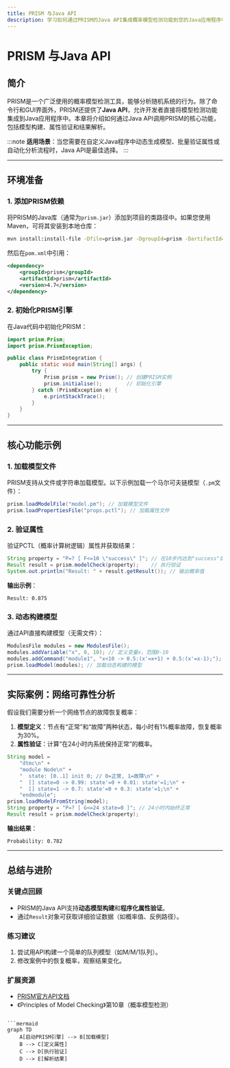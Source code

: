 ```yaml
---
title: PRISM 与Java API
description: 学习如何通过PRISM的Java API集成概率模型检测功能到您的Java应用程序中。本教程包含基础概念、代码示例和实际应用场景。
---
```


# PRISM 与Java API

## 简介

PRISM是一个广泛使用的概率模型检测工具，能够分析随机系统的行为。除了命令行和GUI界面外，PRISM还提供了**Java API**，允许开发者直接将模型检测功能集成到Java应用程序中。本章将介绍如何通过Java API调用PRISM的核心功能，包括模型构建、属性验证和结果解析。

:::note
**适用场景**：当您需要在自定义Java程序中动态生成模型、批量验证属性或自动化分析流程时，Java API是最佳选择。
:::

---

## 环境准备

### 1. 添加PRISM依赖
将PRISM的Java库（通常为`prism.jar`）添加到项目的类路径中。如果您使用Maven，可将其安装到本地仓库：

```bash
mvn install:install-file -Dfile=prism.jar -DgroupId=prism -DartifactId=prism -Dversion=4.7 -Dpackaging=jar
```

然后在`pom.xml`中引用：
```xml
<dependency>
    <groupId>prism</groupId>
    <artifactId>prism</artifactId>
    <version>4.7</version>
</dependency>
```

### 2. 初始化PRISM引擎
在Java代码中初始化PRISM：
```java
import prism.Prism;
import prism.PrismException;

public class PrismIntegration {
    public static void main(String[] args) {
        try {
            Prism prism = new Prism(); // 创建PRISM实例
            prism.initialise();        // 初始化引擎
        } catch (PrismException e) {
            e.printStackTrace();
        }
    }
}
```

---

## 核心功能示例

### 1. 加载模型文件
PRISM支持从文件或字符串加载模型。以下示例加载一个马尔可夫链模型（`.pm`文件）：

```java
prism.loadModelFile("model.pm"); // 加载模型文件
prism.loadPropertiesFile("props.pctl"); // 加载属性文件
```

### 2. 验证属性
验证PCTL（概率计算树逻辑）属性并获取结果：
```java
String property = "P=? [ F<=10 \"success\" ]"; // 在10步内达到"success"状态的概率
Result result = prism.modelCheck(property);    // 执行验证
System.out.println("Result: " + result.getResult()); // 输出概率值
```

**输出示例**：
```
Result: 0.875
```

### 3. 动态构建模型
通过API直接构建模型（无需文件）：
```java
ModulesFile modules = new ModulesFile();
modules.addVariable("x", 0, 10); // 定义变量x，范围0-10
modules.addCommand("module1", "x<10 -> 0.5:(x'=x+1) + 0.5:(x'=x-1);"); // 添加转移规则
prism.loadModel(modules); // 加载动态构建的模型
```

---

## 实际案例：网络可靠性分析

假设我们需要分析一个网络节点的故障恢复概率：

1. **模型定义**：节点有“正常”和“故障”两种状态，每小时有1%概率故障，恢复概率为30%。
2. **属性验证**：计算“在24小时内系统保持正常”的概率。

```java
String model = 
    "dtmc\n" +
    "module Node\n" +
    "  state: [0..1] init 0; // 0=正常, 1=故障\n" +
    "  [] state=0 -> 0.99: state'=0 + 0.01: state'=1;\n" +
    "  [] state=1 -> 0.7: state'=0 + 0.3: state'=1;\n" +
    "endmodule";
prism.loadModelFromString(model);
String property = "P=? [ G<=24 state=0 ]"; // 24小时内始终正常
Result result = prism.modelCheck(property);
```

**输出结果**：
```
Probability: 0.782
```

---

## 总结与进阶

### 关键点回顾
- PRISM的Java API支持**动态模型构建**和**程序化属性验证**。
- 通过`Result`对象可获取详细验证数据（如概率值、反例路径）。

### 练习建议
1. 尝试用API构建一个简单的队列模型（如M/M/1队列）。
2. 修改案例中的恢复概率，观察结果变化。

### 扩展资源
- [PRISM官方API文档](https://www.prismmodelchecker.org/manual/)
- 《Principles of Model Checking》第10章（概率模型检测）
``` 

```mermaid
graph TD
    A[启动PRISM引擎] --> B[加载模型]
    B --> C[定义属性]
    C --> D[执行验证]
    D --> E[解析结果]